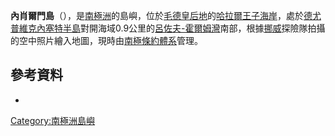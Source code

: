 '''內肖爾門島'''（{{lang-nn|Nesholmen i Dronning Maud Land}}），是[[南極洲|南極洲]]的島嶼，位於[[毛德皇后地|毛德皇后地]]的[[哈拉爾王子海岸|哈拉爾王子海岸]]，處於[[德尤普維克內塞特半島|德尤普維克內塞特半島]]對開海域0.9公里的[[呂佐夫-霍爾姆灣|呂佐夫-霍爾姆灣]]南部，根據[[挪威|挪威]]探險隊拍攝的空中照片繪入地圖，現時由[[南極條約體系|南極條約體系]]管理。

{{coord|69|44|S|38|12|E|display=title}}

==參考資料==
*{{usgs-gazetteer}}

{{Antarctica-geo-stub}}
[[Category:南極洲島嶼|Category:南極洲島嶼]]
